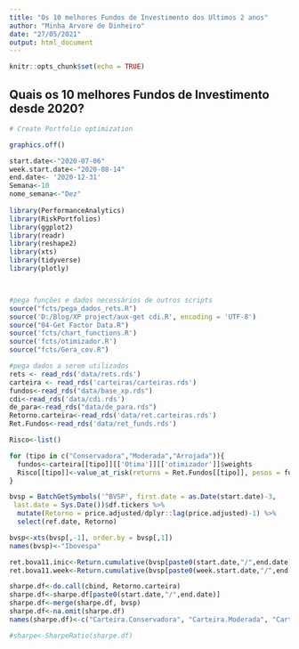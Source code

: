 ```yaml
---
title: "Os 10 melhores Fundos de Investimento dos Ultimos 2 anos"
author: "Minha Arvore de Dinheiro"
date: "27/05/2021"
output: html_document
---
```


```r
knitr::opts_chunk$set(echo = TRUE)
```

## Quais os 10 melhores Fundos de Investimento desde 2020?



```r

# Create Portfolio optimization

graphics.off()

start.date<-"2020-07-06"
week.start.date<-"2020-08-14"
end.date<- '2020-12-31'
Semana<-10
nome_semana<-"Dez"
  
library(PerformanceAnalytics)
library(RiskPortfolios)
library(ggplot2)
library(readr)
library(reshape2)
library(xts)
library(tidyverse)
library(plotly)



#pega funções e dados necessários de outros scripts
source("fcts/pega_dados_rets.R")
source('D:/Blog/XP project/aux-get cdi.R', encoding = 'UTF-8')
source("04-Get Factor Data.R")
source('fcts/chart_functions.R')
source('fcts/otimizador.R')
source("fcts/Gera_cov.R")

#pega dados a serem utilizados
rets <- read_rds('data/rets.rds')
carteira <- read_rds('carteiras/carteiras.rds')
fundos<-read_rds("data/base_xp.rds")
cdi<-read_rds('data/cdi.rds')
de_para<-read_rds("data/de_para.rds")
Retorno.carteira<-read_rds('data/ret.carteiras.rds')
Ret.Fundos<-read_rds('data/ret_funds.rds')

Risco<-list()

for (tipo in c("Conservadora","Moderada","Arrojada")){
  fundos<-carteira[[tipo]][['Otima']][['otimizador']]$weights
  Risco[[tipo]]<-value_at_risk(returns = Ret.Fundos[[tipo]], pesos = fundos)
}

bvsp = BatchGetSymbols('^BVSP', first.date = as.Date(start.date)-3,
 last.date = Sys.Date())$df.tickers %>% 
  mutate(Retorno = price.adjusted/dplyr::lag(price.adjusted)-1) %>% 
  select(ref.date, Retorno)

bvsp<-xts(bvsp[,-1], order.by = bvsp[,1])
names(bvsp)<-"Ibovespa"

ret.bova11.inic<-Return.cumulative(bvsp[paste0(start.date,"/",end.date)])
ret.bova11.week<-Return.cumulative(bvsp[paste0(week.start.date,"/",end.date)])

sharpe.df<-do.call(cbind, Retorno.carteira)
sharpe.df<-sharpe.df[paste0(start.date,"/",end.date)]
sharpe.df<-merge(sharpe.df, bvsp)
sharpe.df<-na.omit(sharpe.df)
names(sharpe.df)<-c("Carteira.Conservadora", "Carteira.Moderada", "Carteira.Arrojada", "Ibovespa")

#sharpe<-SharpeRatio(sharpe.df)


```